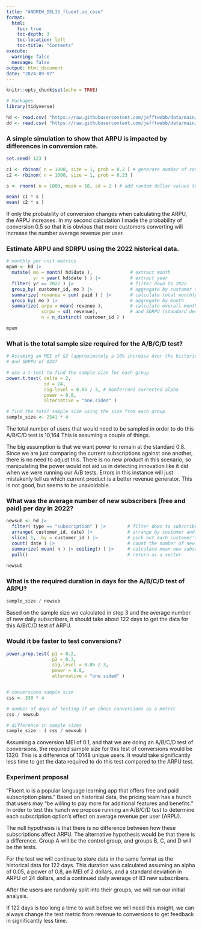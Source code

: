 ```yaml
---
title: "ANDREW_DELIS_fluent.io_case"
format:
  html:
    toc: true
    toc-depth: 3
    toc-location: left
    toc-title: "Contents"
execute:
  warning: false
  message: false
output: html_document
date: "2024-09-07"
---
```


```r

knitr::opts_chunk$set(echo = TRUE)

# Packages
library(tidyverse)

hd <- read.csv( "https://raw.githubusercontent.com/jefftwebb/data/main/fluent_historical.csv" )
dd <- read.csv( "https://raw.githubusercontent.com/jefftwebb/data/main/fluent_historical_dictionary.csv" )

```

### A simple simulation to show that ARPU is impacted by differences in conversion rate.
```r

set.seed( 123 )

c1 <- rbinom( n = 1000, size = 1, prob = 0.2 ) # generate number of conversions
c2 <- rbinom( n = 1000, size = 1, prob = 0.23 )

s <- rnorm( n = 1000, mean = 10, sd = 2 ) # add random dollar values to those conversion numbers

mean( c1 * s )
mean( c2 * s )

```

If only the probability of conversion changes when calculating the ARPU, the ARPU increases. In my second calculation I made the probability of conversion 0.5 so that it is obvious that more customers converting will increase the number average revenue per user.

### Estimate ARPU and SDRPU using the 2022 historical data.
```r

# monthly per unit metrics
mpum <- hd |> 
  mutate( mo = month( hd$date ),              # extract month
          yr = year( hd$date ) ) |>           # extract year
  filter( yr == 2022 ) |>                     # filter down to 2022
  group_by( customer_id, mo ) |>              # aggregate by customer and month
  summarize( revenue = sum( paid ) ) |>       # calculate total monthly revenue per customer
  group_by( mo ) |>                           # aggregate by month
  summarize( arpu = mean( revenue ),          # calculate overall monthly ARPU (average revenue per unit) 
             sdrpu = sd( revenue),            # and SDRPU (standard deviation of revenue per unit)
             n = n_distinct( customer_id ) )

mpum

```

### What is the total sample size required for the A/B/C/D test? 
```r

# Assuming an MEI of $2 (approximately a 10% increase over the historical ARPU) 
# And SDRPU of $24?

# use a t-test to find the sample size for each group
power.t.test( delta = 2,
              sd = 24, 
              sig.level = 0.05 / 3, # Bonferroni corrected alpha
              power = 0.8,
              alternative = "one.sided" )

# find the total sample size using the size from each group
sample_size <- 2541 * 4

```

The total number of users that would need to be sampled in order to do this A/B/C/D test is 10,164 This is assuming a couple of things. 

The big assumption is that we want power to remain at the standard 0.8. Since we are just comparing the current subscriptions against one another, there is no need to adjust this. There is no new product in this scenario, so manipulating the power would not aid us in detecting innovation like it did when we were running our A/B tests. Errors in this instance will just mistakenly tell us which current product is a better revenue generator. This is not good, but seems to be unavoidable. 

### What was the average number of new subscribers (free and paid) per day in 2022?
```r

newsub <- hd |>
  filter( type == "subscription" ) |>        # filter down to subscribers
  arrange( customer_id, date) |>             # arrange by customer and date
  slice( 1, .by = customer_id ) |>           # pick out each customer's first appearance in the data
  count( date ) |>                           # count the number of new rows (customers)
  summarize( mean( n ) |> ceiling() ) |>     # calculate mean new subscribers and round up
  pull()                                     # return as a vector
  
newsub

```

### What is the required duration in days for the A/B/C/D test of ARPU?
```r

sample_size / newsub

```

Based on the sample size we calculated in step 3 and the average number of new daily subscribers, it should take about 122 days to get the data for this A/B/C/D test of ARPU.

### Would it be faster to test conversions?
```r

power.prop.test( p1 = 0.2,
                 p2 = 0.3,
                 sig.level = 0.05 / 3,
                 power = 0.8,
                 alternative = "one.sided" )


# conversions sample size
css <- 330 * 4

# number of days of testing if we chose conversions as a metric
css / newsub

# difference in sample sizes
sample_size - ( css / newsub )

```

Assuming a conversion MEI of 0.1, and that we are doing an A/B/C/D test of conversions, the required sample size for this test of conversions would be 1320. This is a difference of 10148 unique users. It would take significantly less time to get the data required to do this test compared to the ARPU test.

### Experiment proposal

"Fluent.io is a popular language learning app that offers free and paid subscription plans." Based on historical data, the pricing team has a hunch that users may "be willing to pay more for additional features and benefits." In order to test this hunch we propose running an A/B/C/D test to determine each subscription option's effect on average revenue per user (ARPU).

The null hypothesis is that there is no difference between how these subscriptions affect ARPU. The alternative hypothesis would be that there is a difference. Group A will be the control group, and groups B, C, and D will be the tests.

For the test we will continue to store data in the same format as the historical data for 122 days. This duration was calculated assuming an alpha of 0.05, a power of 0.8, an MEI of 2 dollars, and a standard deviation in ARPU of 24 dollars, and a continued daily average of 83 new subscribers. 

After the users are randomly split into their groups, we will run our initial analysis.

If 122 days is too long a time to wait before we will need this insight, we can always change the test metric from revenue to conversions to get feedback in significantly less time. 
